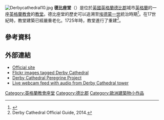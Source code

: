 [[File:Derbycathedral10.jpg|thumb]]
'''德比座堂'''（{{lang-en|Derby Cathedral}}）是位於[[英國|英國]][[英格蘭|英格蘭]][[德比郡|德比郡]]城市[[德比_(英格蘭)|英格蘭]]的一座[[英格蘭教會|英格蘭教會]]的[[教堂|教堂]]。德比座堂的歷史可以追溯至[[埃德蒙一世|埃德蒙一世]]統治時期<ref name=Bowler>{{cite news|last=Bowler|first=Tony|title=A towering presence|newspaper=Derby Express|date=23 June 1994}}</ref>。在17世紀時，教堂建築已經嚴重老化。1725年時，教堂進行了重建<ref>Derby Cathedral Official Guide, 2014.</ref>。

==參考資料==
{{Reflist}}

==外部連結==
{{Commons category|Derby Cathedral}}
*[http://www.derbycathedral.org/ Official site] {{WebCite|url=https://www.webcitation.org/67aHr2hDF?url=http://www.derbycathedral.org/ |date=20120511161822 |dateformat=iso }}
*[http://www.flickr.com/search/?s=int&w=all&q=Derby+Cathedral&m=text Flickr images tagged Derby Cathedral] {{Wayback|url=http://www.flickr.com/search/?s=int&w=all&q=Derby+Cathedral&m=text |date=20200702070319 }}
*[http://www.derby.gov.uk/peregrines Derby Cathedral Peregrine Project] {{Wayback|url=http://www.derby.gov.uk/peregrines |date=20080827195442 }}
*[https://web.archive.org/web/20141229123646/http://www.derby.gov.uk/apps/peregrines/webcam4.asp Live webcam feed with audio from Derby Cathedral tower]

{{英格蘭教會座堂}}
{{Authority control}}
{{DEFAULTSORT:Derby}}
[[Category:英格蘭教會座堂|Category:英格蘭教會座堂]]
[[Category:德比郡|Category:德比郡]]
{{教堂小作品}}
{{欧洲建筑小作品}}
[[Category:歐洲建築物小作品|Category:歐洲建築物小作品]]